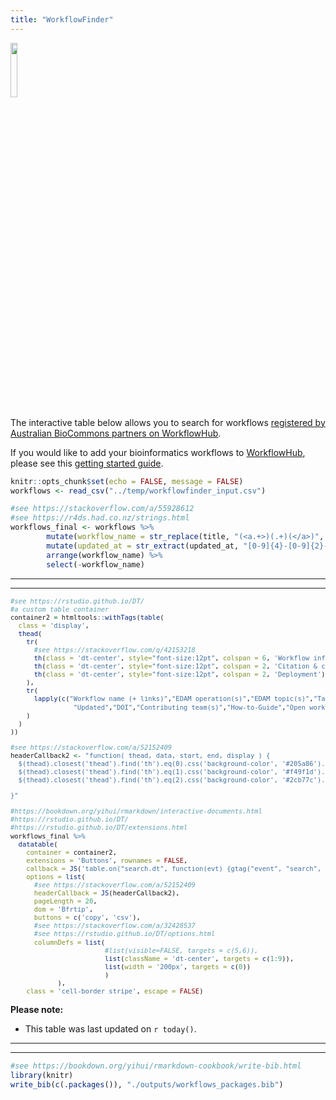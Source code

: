 ```yaml
---
title: "WorkflowFinder"
---
```


<style type="text/css">
.main-container {
  max-width: 1500px;
  margin-left: auto;
  margin-right: auto;
}
</style>

[![](./images/Australian-Biocommons-Logo-Horizontal-144dpi-Transparent.png){width=15%}](https://www.biocommons.org.au/services)

The interactive table below allows you to search for workflows [registered by Australian BioCommons partners on WorkflowHub](https://workflowhub.eu/programmes/8).

If you would like to add your bioinformatics workflows to [WorkflowHub](https://workflowhub.eu/), please see this [getting started guide](https://about.workflowhub.eu/docs/getting-started/).

```r
knitr::opts_chunk$set(echo = FALSE, message = FALSE)
workflows <- read_csv("../temp/workflowfinder_input.csv")

#see https://stackoverflow.com/a/55928612
#see https://r4ds.had.co.nz/strings.html
workflows_final <- workflows %>%
        mutate(workflow_name = str_replace(title, "(<a.+>)(.+)(</a>)", "\\2")) %>%
        mutate(updated_at = str_extract(updated_at, "[0-9]{4}-[0-9]{2}-[0-9]{2}")) %>%
        arrange(workflow_name) %>%
        select(-workflow_name)

```

---

---

<font size="2">
```r

#see https://rstudio.github.io/DT/
#a custom table container
container2 = htmltools::withTags(table(
  class = 'display',
  thead(
    tr(
      #see https://stackoverflow.com/q/42153218
      th(class = 'dt-center', style="font-size:12pt", colspan = 6, 'Workflow information'),
      th(class = 'dt-center', style="font-size:12pt", colspan = 2, 'Citation & credits'),
      th(class = 'dt-center', style="font-size:12pt", colspan = 2, 'Deployment')
    ),
    tr(
      lapply(c("Workflow name (+ links)","EDAM operation(s)","EDAM topic(s)","Tag(s)","License",
                "Updated","DOI","Contributing team(s)","How-to-Guide","Open workflow (if available)"), th, style="font-size:11pt")
    )
  )
))

#see https://stackoverflow.com/a/52152409
headerCallback2 <- "function( thead, data, start, end, display ) {
  $(thead).closest('thead').find('th').eq(0).css('background-color', '#205a86').css('color', '#ffffff');
  $(thead).closest('thead').find('th').eq(1).css('background-color', '#f49f1d').css('color', '#ffffff');
  $(thead).closest('thead').find('th').eq(2).css('background-color', '#2cb77c').css('color', '#ffffff');

}"

#https://bookdown.org/yihui/rmarkdown/interactive-documents.html
#https://rstudio.github.io/DT/
#https://rstudio.github.io/DT/extensions.html
workflows_final %>%
  datatable(
    container = container2,
    extensions = 'Buttons', rownames = FALSE,
    callback = JS('table.on("search.dt", function(evt) {gtag("event", "search", {search_term: $(evt.target).parent().find("input").val()})})'),
    options = list(
      #see https://stackoverflow.com/a/52152409
      headerCallback = JS(headerCallback2), 
      pageLength = 20,
      dom = 'Bfrtip', 
      buttons = c('copy', 'csv'),
      #see https://stackoverflow.com/a/32428537
      #see https://rstudio.github.io/DT/options.html
      columnDefs = list(
                        #list(visible=FALSE, targets = c(5,6)),
                        list(className = 'dt-center', targets = c(1:9)),
                        list(width = '200px', targets = c(0))
                        )
            ), 
    class = 'cell-border stripe', escape = FALSE)

```
</font>

<script>
$(document).ready(function () {
    $('body').on('click','a',function(evt){var l=$(evt.currentTarget); if (l.attr("ga-id") && l.attr("ga-product")) {gtag("event", "select_content", {content_type: l.attr("ga-product"),item_id: l.attr("ga-id")});};})
    });
</script>

**Please note:**

- This table was last updated on ```r today()```.

---

---

```r
#see https://bookdown.org/yihui/rmarkdown-cookbook/write-bib.html
library(knitr)
write_bib(c(.packages()), "./outputs/workflows_packages.bib")
```

